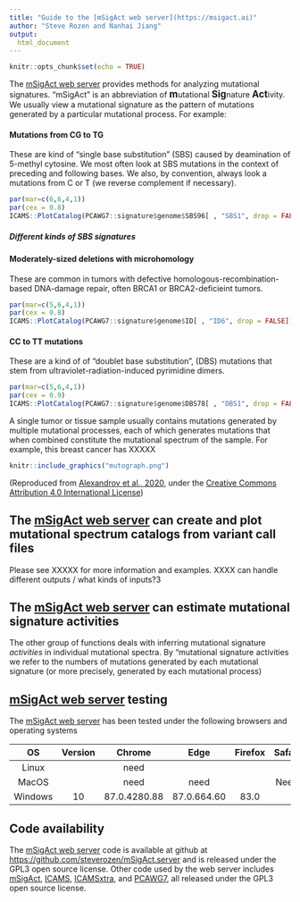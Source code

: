 ```yaml
---
title: "Guide to the [mSigAct web server](https://msigact.ai)"
author: "Steve Rozen and Nanhai Jiang"
output:
  html_document
---
```


```r
knitr::opts_chunk$set(echo = TRUE)
```

The [mSigAct web server](https://msigact.ai) provides methods for analyzing mutational 
signatures. "mSigAct" is an abbreviation of 
<big><strong>m</strong></big>utational 
<big><strong>Sig</strong></big>nature <big><strong>Act</strong></big>ivity. 
We usually view a mutational signature as the pattern of mutations generated 
by a particular 
mutational process. For example:

#### Mutations from CG to TG
These are kind of "single base substitution" (SBS)
caused by deamination of 5-methyl cytosine.
We most often look at
SBS mutations in the context of preceding and following bases. We also, by convention,
always look a mutations from C or T (we reverse complement if necessary).
```r
par(mar=c(6,6,4,1))
par(cex = 0.8)
ICAMS::PlotCatalog(PCAWG7::signature$genome$SBS96[ , "SBS1", drop = FALSE])
```

##### Different kinds of SBS signatures

#### Moderately-sized deletions with microhomology
These are common in tumors with defective 
homologous-recombination-based DNA-damage repair, often 
BRCA1 or BRCA2-deficieint tumors.
```r
par(mar=c(5,6,4,1))
par(cex = 0.8)
ICAMS::PlotCatalog(PCAWG7::signature$genome$ID[ , "ID6", drop = FALSE])
```

#### CC to TT mutations
These are a kind of 
of "doublet base substitution", (DBS)
mutations that stem from ultraviolet-radiation-induced pyrimidine dimers.
```r
par(mar=c(5,6,4,1))
par(cex = 0.9)
ICAMS::PlotCatalog(PCAWG7::signature$genome$DBS78[ , "DBS1", drop = FALSE])
```

A single tumor or tissue sample usually contains mutations generated by
multiple mutational processes, each of which generates mutations that
when combined constitute the mutational spectrum of the sample.
For example, this breast cancer has XXXXX

```r
knitr::include_graphics("mutograph.png")
```

(Reproduced from 
[Alexandrov et al., 2020](https://www.nature.com/articles/s41586-020-1943-3),
under the
[Creative Commons Attribution 4.0 International License](https://creativecommons.org/licenses/by/4.0/))


## The [mSigAct web server](https://msigact.ai) can create and plot mutational spectrum catalogs from variant call files

Please see XXXXX for more information and examples.
XXXX can handle different outputs / what kinds of inputs?3

## The [mSigAct web server](https://msigact.ai) can estimate mutational signature activities

The other group of functions deals with inferring mutational signature 
_activities_ in
individual mutational spectra. By "mutational signature activities
we refer to the numbers of mutations generated by each
mutational signature (or more precisely, generated by each
mutational process)

## [mSigAct web server](https://msigact.ai) testing

The [mSigAct web server](https://msigact.ai) 
has been tested under the following browsers and operating systems

| OS      | Version | Chrome       | Edge           | Firefox | Safari |
|:-------:|:-------:|:------------:|:--------------:|:-------:|:------:|
| Linux   |         | need         |                |         |        |
| MacOS   |         | need         |  need          |         |  Need  |
| Windows | 10      | 87.0.4280.88 |  87.0.664.60   |  83.0   |        |  

## Code availability

The [mSigAct web server](https://msigact.ai) code is available at 
github at 
[https://github.com/steverozen/mSigAct.server](https://github.com/steverozen/mSigAct.server)
and is released under 
the GPL3
open source license. 
Other code used by the web
server includes [mSigAct](https://github.com/steverozen/mSigAct), 
[ICAMS](https://cran.r-project.org/package=ICAMS), 
[ICAMSxtra](https://github.com/steverozen/ICAMSxtra), and 
[PCAWG7](https://github.com/steverozen/PCAWG7), all released
under the GPL3 open source license.
